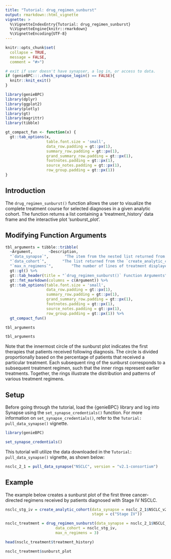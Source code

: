 ```yaml
---
title: "Tutorial: drug_regimen_sunburst"
output: rmarkdown::html_vignette
vignette: >
  %\VignetteIndexEntry{Tutorial: drug_regimen_sunburst}
  %\VignetteEngine{knitr::rmarkdown}
  %\VignetteEncoding{UTF-8}
---
```


```r
knitr::opts_chunk$set(
  collapse = TRUE,
  message = FALSE,
  comment = "#>")

# exit if user doesn't have synapser, a log in, or access to data.
if (genieBPC:::.check_synapse_login() == FALSE){
  knitr::knit_exit()
}
```

```r
library(genieBPC)
library(dplyr)
library(ggplot2)
library(plotly)
library(gt)
library(magrittr)
library(tibble)
```

```r
gt_compact_fun <- function(x) {
  gt::tab_options(x,
                  table.font.size = 'small',
                  data_row.padding = gt::px(1),
                  summary_row.padding = gt::px(1),
                  grand_summary_row.padding = gt::px(1),
                  footnotes.padding = gt::px(1),
                  source_notes.padding = gt::px(1),
                  row_group.padding = gt::px(1))
}
```


## Introduction

The `drug_regimen_sunburst()` function allows the user to visualize the complete treatment course for selected diagnoses in a given analytic cohort. The function returns a list containing a 'treatment_history' data frame and the interactive plot 'sunburst_plot'.


## Modifying Function Arguments

```r
tbl_arguments = tibble::tribble(
  ~Argument,       ~Description,
  "`data_synapse`",       "The item from the nested list returned from pull_data_synapse() corresponding to the cancer cohort of interest.",
  "`data_cohort`",       "The list returned from the `create_analytic_cohort()` function call.",
  "`max_n_regimens`",        "The number of lines of treatment displayed in the sunburst plot.") %>%
  gt::gt() %>%
  gt::tab_header(title = "`drug_regimen_sunburst()` Function Arguments") %>%
  gt::fmt_markdown(columns = c(Argument)) %>%
  gt::tab_options(table.font.size = 'small',
                  data_row.padding = gt::px(1),
                  summary_row.padding = gt::px(1),
                  grand_summary_row.padding = gt::px(1),
                  footnotes.padding = gt::px(1),
                  source_notes.padding = gt::px(1),
                  row_group.padding = gt::px(1)) %>%
  gt_compact_fun()

tbl_arguments
```

```r
tbl_arguments
```

Note that the innermost circle of the sunburst plot indicates the first therapies that patients received following diagnosis. The circle is divided proportionally based on the percentage of patients that received a particular treatment. Each subsequent ring of the sunburst corresponds to a subsequent treatment regimen, such that the inner rings represent earlier treatments. Together, the rings illustrate the distribution and patterns of various treatment regimens.

## Setup

Before going through the tutorial, load the {genieBPC} library and log into Synapse using the `set_synapse_credentials()` function. For more information on `set_synapse_credentials()`, refer to the `Tutorial: pull_data_synapse()` vignette.

```r
library(genieBPC)

set_synapse_credentials()
```

This tutorial will utilize the data downloaded in the `Tutorial: pull_data_synapse()` vignette, as shown below:


```r
nsclc_2_1 = pull_data_synapse("NSCLC", version = "v2.1-consortium")
```


## Example

The example below creates a sunburst plot of the first three cancer-directed regimens received by patients diagnosed with Stage IV NSCLC. 


```r
nsclc_stg_iv = create_analytic_cohort(data_synapse = nsclc_2_1$NSCLC_v2.1,
                                      stage = c("Stage IV"))

nsclc_treatment = drug_regimen_sunburst(data_synapse = nsclc_2_1$NSCLC_v2.1,
                      data_cohort = nsclc_stg_iv,
                      max_n_regimens = 3)
```

```r
head(nsclc_treatment$treatment_history)
```

```r
nsclc_treatment$sunburst_plot
```

